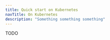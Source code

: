 ```yaml
---
title: Quick start on Kubernetes
navTitle: On Kubernetes
description: "Something something something"
---
```


TODO

<!--

This page should mirror the Docker Compose quickstart, but be Kubernetes-focused. Assume Kubernetes knowledge. Don't do anything with multi-region // multi-cluster functionality - just a single DG, Standard cluster

-->
